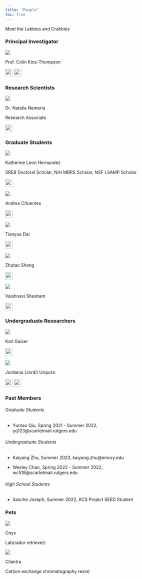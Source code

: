 ```yaml
---
title: "People"
toc: true
---
```


Meet the Labbies and Crabbies


### Principal Investigator
:::: {layout="[ 35, 65 ]"}
![](./images/ppl/colin_microscope.jpg)

::: {center}
Prof. Colin Kinz-Thompson

[![](./images/envelope-regular.svg){width=0.25in}](mailto:colin.kinzthompson@rutgers.edu)
[![](./images/rectangle-list-regular.svg){width=0.25in}]("./labwebsite/papers/CV_CKT.pdf")
:::
::::




### Research Scientists
:::: {layout="[ 35, 65 ]"}
![](./images/ppl/natasha_microscope.jpg)

::: {center}
Dr. Natalia Nemeria

Research Associate

[![](./images/envelope-regular.svg){width=0.25in}](mailto:nemeria@newark.rutgers.edu)
<!-- Start: Summer 2022  -->
<!-- End: Current -->
:::
::::

### Graduate Students

:::: {layout="[ 35, 65 ]"}
![](./images/ppl/kathy_microscope.jpg)

::: {center}
Katherine Leon Hernandez

SREB Doctoral Scholar, NIH MBRS Scholar, NSF LSAMP Scholar

[![](./images/envelope-regular.svg){width=0.25in}](mailto:kathy.leon@rutgers.edu)
<!-- Start: Fall 2020  -->
<!-- End: Current -->
:::
::::



:::: {layout="[ 35, 65 ]"}
![](./images/ppl/andres_microscope.jpg)

::: {center}
Andres Cifuentes

[![](./images/envelope-regular.svg){width=0.25in}](mailto:acc256@scarletmail.rutgers.edu)
<!-- Start: Spring 2023  -->
<!-- End: Current -->
:::
::::



:::: {layout="[ 35, 65 ]"}
![](./images/ppl/tianyue_microscope.jpg)

::: {center}
Tianyue Dai

[![](./images/envelope-regular.svg){width=0.25in}](mailto:td460@newark.rutgers.edu)
<!-- Start: Fall 2022  -->
<!-- End: Current -->
:::
::::



:::: {layout="[ 35, 65 ]"}
![](./images/ppl/zhutao_microscope.jpg)

::: {center}
Zhutao Sheng

[![](./images/envelope-regular.svg){width=0.25in}](mailto:zhutao.sheng@rutgers.edu)
<!-- Start: Fall 2022  -->
<!-- End: Current -->
:::
::::



:::: {layout="[ 35, 65 ]"}
![](./images/ppl/vaishnavi_microscope.jpg)

::: {center}
Vaishnavi Shesham

[![](./images/envelope-regular.svg){width=0.25in}](mailto:vs803@scarletmail.rutgers.edu)
<!-- Start: Fall 2022  -->
<!-- End: Current -->
:::
::::



### Undergraduate Researchers

:::: {layout="[ 35, 65 ]"}
![](./images/ppl/blank1.jpg)

::: {center}
Karl Gaiser

[![](./images/envelope-regular.svg){width=0.25in}](mailto:kcg5@njit.edu)
<!-- Start: Spring 2023  -->
<!-- End: Current -->
:::
::::


:::: {layout="[ 35, 65 ]"}
![](./images/ppl/jordi_microscope.jpg)

::: {center}
Jordania (Jordi) Urquizo

[![](./images/linkedin.svg){width=0.25in}](https://www.linkedin.com/in/jordania-urquizo/)
[![](./images/envelope-regular.svg){width=0.25in}](mailto:jju20@scarletmail.rutgers.edu)
<!-- Start: Spring 2024  -->
<!-- End: Current -->
:::
::::

	


### Past Members


###### Graduate Students
* Yuntao Qiu, Spring 2021 - Summer 2022, yq123@scarletmail.rutgers.edu

###### Undergraduate Students
* Kaiyang Zhu, Summer 2023, kaiyang.zhu@emory.edu

* Wesley Chan, Spring 2022 - Summer 2022, wc518@scarletmail.rutgers.edu

###### High School Students
* Sasche Joseph, Summer 2022, ACS Project SEED Student



### Pets

:::: {layout="[ 35, 65 ]"}
![](./images/ppl/pets/onyx.jpg)

::: {}
Onyx

Lab(rador retriever)

:::
::::


:::: {layout="[ 35, 65 ]"}
![](./images/ppl/pets/cilantra.jpg)

::: {}
Cilantra

Cat(ion exchange chromatography resin)

:::
::::

